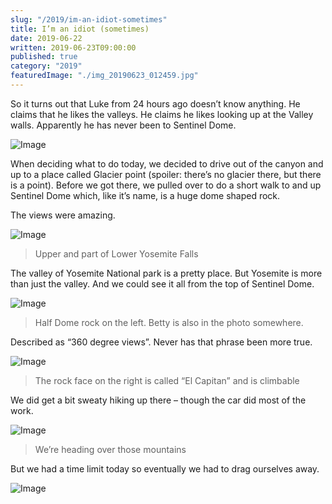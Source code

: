 ```yaml
---
slug: "/2019/im-an-idiot-sometimes"
title: I’m an idiot (sometimes)
date: 2019-06-22
written: 2019-06-23T09:00:00
published: true
category: "2019"
featuredImage: "./img_20190623_012459.jpg"
---
```


So it turns out that Luke from 24 hours ago doesn’t know anything. He claims that he likes the valleys. He claims he likes looking up at the Valley walls. Apparently he has never been to Sentinel Dome.

![Image](./img_20190623_004424.jpg)

When deciding what to do today, we decided to drive out of the canyon and up to a place called Glacier point (spoiler: there’s no glacier there, but there is a point). Before we got there, we pulled over to do a short walk to and up Sentinel Dome which, like it’s name, is a huge dome shaped rock.

The views were amazing.

![Image](./img_20190623_012459.jpg)

> Upper and part of Lower Yosemite Falls

The valley of Yosemite National park is a pretty place. But Yosemite is more than just the valley. And we could see it all from the top of Sentinel Dome.

![Image](./img_20190623_012918.jpg)

> Half Dome rock on the left. Betty is also in the photo somewhere.

Described as “360 degree views”. Never has that phrase been more true.

![Image](./img_20190623_011249.jpg)

> The rock face on the right is called “El Capitan” and is climbable

We did get a bit sweaty hiking up there – though the car did most of the work.

![Image](./img_20190623_011858.jpg)

> We’re heading over those mountains

But we had a time limit today so eventually we had to drag ourselves away.

![Image](./img_20190623_012604.jpg)